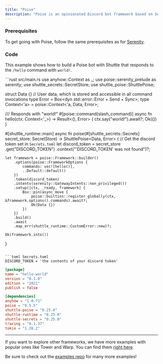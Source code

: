 ```yaml
---
title: "Poise"
description: "Poise is an opinionated Discord bot framework based on Serenity with good support for slash commands."
---
```


### Prerequisites

To get going with Poise, follow the same prerequisites as for [Serenity](./serenity).

### Code

This example shows how to build a Poise bot with Shuttle that responds to the `/hello` command with `world!`.

<CodeGroup>
```rust src/main.rs
use anyhow::Context as _;
use poise::serenity_prelude as serenity;
use shuttle_secrets::SecretStore;
use shuttle_poise::ShuttlePoise;

struct Data {} // User data, which is stored and accessible in all command invocations
type Error = Box<dyn std::error::Error + Send + Sync>;
type Context<'a> = poise::Context<'a, Data, Error>;

/// Responds with "world!"
#[poise::command(slash_command)]
async fn hello(ctx: Context<'_>) -> Result<(), Error> {
    ctx.say("world!").await?;
    Ok(())
}

#[shuttle_runtime::main]
async fn poise(#[shuttle_secrets::Secrets] secret_store: SecretStore) -> ShuttlePoise<Data, Error> {
    // Get the discord token set in `Secrets.toml`
    let discord_token = secret_store
        .get("DISCORD_TOKEN")
        .context("'DISCORD_TOKEN' was not found")?;

    let framework = poise::Framework::builder()
        .options(poise::FrameworkOptions {
            commands: vec![hello()],
            ..Default::default()
        })
        .token(discord_token)
        .intents(serenity::GatewayIntents::non_privileged())
        .setup(|ctx, _ready, framework| {
            Box::pin(async move {
                poise::builtins::register_globally(ctx, &framework.options().commands).await?;
                Ok(Data {})
            })
        })
        .build()
        .await
        .map_err(shuttle_runtime::CustomError::new)?;

    Ok(framework.into())
}
```

```toml Secrets.toml
DISCORD_TOKEN = 'the contents of your discord token'
```

```toml Cargo.toml
[package]
name = "hello-world"
version = "0.1.0"
edition = "2021"
publish = false

[dependencies]
anyhow = "1.0.71"
poise = "0.5.5"
shuttle-poise = "0.25.0"
shuttle-runtime = "0.25.0"
shuttle-secrets = "0.25.0"
tracing = "0.1.37"
tokio = "1.28.2"
```
</CodeGroup>

---
<Tip> If you want to explore other frameworks, we have more examples with popular ones like Tower and Warp. You can find them [right here](../examples/other). </Tip>

<Tip> Be sure to check out the [examples repo](https://github.com/shuttle-hq/shuttle-examples) for many more examples! </Tip>
